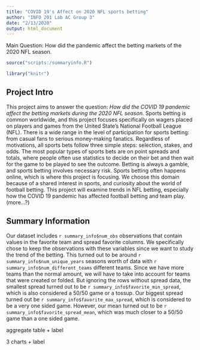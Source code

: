 ```yaml
---
title: "COVID 19's Affect on 2020 NFL sports betting"
author: "INFO 201 Lab AC Group 3"
date: "2/13/2020"
output: html_document
---
```

Main Question: How did the pandemic affect the betting markets of the 2020 NFL season.

```r
source("scripts:/summaryinfo.R")

library("knitr")
```

## Project Intro
This project aims to answer the question: _How did the COVID 19 pandemic affect the betting markets during the 2020 NFL season._ Sports betting is common worldwide, and this project focuses specifically on wagers placed on players and games from the United State's National Football League (NFL). There is a wide range in the level of participation for sports betting: from casual fans to serious money-making fanatics. Regardless of motivations, all sports bets follow three simple steps: selection, stakes, and odds. The most popular types of sports bets are on point spreads and totals, where people often use statistics to decide on their bet and then wait for the game to be played to see the outcome. Betting is always a gamble, and sports betting involves necessary risk. Sports betting often happens online, which is where this project is focusing. We choose this domain because of a shared interest in sports, and curiosity about the world of football betting. This project will examine trends in NFL betting, especially how the COVID 19 pandemic has affected football betting and team play.
(more...?)

## Summary Information 
Our dataset includes `r summary_info$num_obs` observations that contain values in the favorite team and spread favorite columns. We specifically chose to keep the observations with these variables since we want to study the trend of the betting. This turned out to be around `r summary_info$num_unique_years` seasons worth of data with `r summary_info$num_different_teams` different teams. Since we have more teams than the normal amount, we will have to take into account for teams that were created or folded. But ignoring the rows without spread data, the smallest spread turned out to be `r summary_info$favorite_min_spread`, which is also considered a 50/50 game or a tossup. Our biggest spread turned out be `r summary_info$favorite_max_spread`, which is considered to be a very one sided game. However, our mean turned out to be `r summary_info$favorite_spread_mean`, which was much closer to a 50/50 game than a one sided game. 

aggregate table + label

3 charts + label